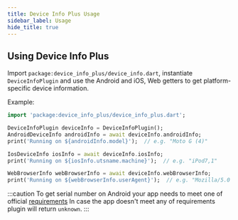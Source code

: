 ```yaml
---
title: Device Info Plus Usage
sidebar_label: Usage
hide_title: true
---
```


## Using Device Info Plus

Import `package:device_info_plus/device_info.dart`, instantiate `DeviceInfoPlugin`
and use the Android and iOS, Web getters to get platform-specific device
information.

Example:

```dart
import 'package:device_info_plus/device_info_plus.dart';

DeviceInfoPlugin deviceInfo = DeviceInfoPlugin();
AndroidDeviceInfo androidInfo = await deviceInfo.androidInfo;
print('Running on ${androidInfo.model}');  // e.g. "Moto G (4)"

IosDeviceInfo iosInfo = await deviceInfo.iosInfo;
print('Running on ${iosInfo.utsname.machine}');  // e.g. "iPod7,1"

WebBrowserInfo webBrowserInfo = await deviceInfo.webBrowserInfo;
print('Running on ${webBrowserInfo.userAgent}');  // e.g. "Mozilla/5.0 (X11; Ubuntu; Linux x86_64; rv:61.0) Gecko/20100101 Firefox/61.0"
```

:::caution
To get serial number on Android your app needs to meet one of official [requirements](https://developer.android.com/reference/android/os/Build#getSerial())
In case the app doesn't meet any of requirements plugin will return `unknown`.
:::

